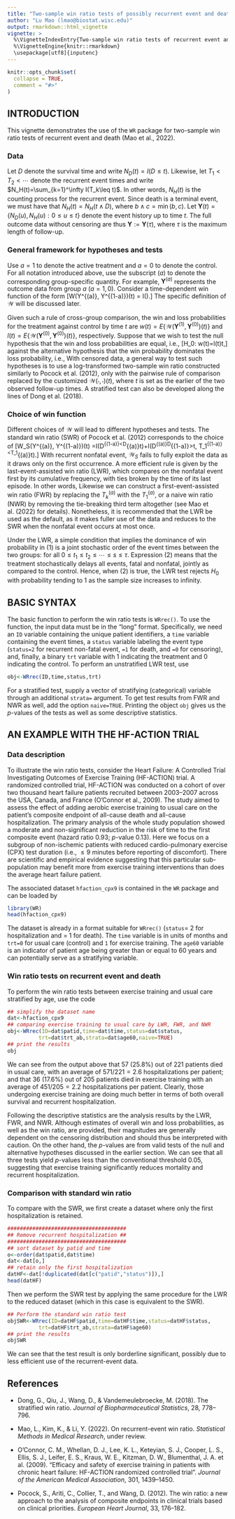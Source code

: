 ---
title: "Two-sample win ratio tests of possibly recurrent event and death"
author: "Lu Mao (lmao@biostat.wisc.edu)"
output: rmarkdown::html_vignette
vignette: >
  %\VignetteIndexEntry{Two-sample win ratio tests of recurrent event and death}
  %\VignetteEngine{knitr::rmarkdown}
  \usepackage[utf8]{inputenc}
---

```{r, include = FALSE}
knitr::opts_chunk$set(
  collapse = TRUE,
  comment = "#>"
)
```

## INTRODUCTION
This vignette demonstrates the use of the  `WR` package
for two-sample win ratio tests of recurrent event and death
(Mao et al., 2022).

### Data
Let $D$ denote the survival time and write $N_D(t)=I(D\leq t)$.
Likewise, let $T_1<T_2<\cdots$ denote the recurrent event
 times and write $N_H(t)=\sum_{k=1}^\infty I(T_k\leq t)$. In other words,
$N_H(t)$ is the counting process for the recurrent event.
Since death is a terminal event,
we must have that $N_H(t)=N_H(t\wedge D)$,
where $b\wedge c=\min(b,c)$.
Let $\boldsymbol Y(t)=\{N_D(u), N_H(u):0\leq u\leq t\}$ denote
the event history up to time $t$. The full outcome data without
censoring are thus $\boldsymbol Y:=\boldsymbol Y(\tau)$, where $\tau$ is the maximum
length of follow-up.

### General framework for hypotheses and tests
Use $a=1$ to denote the active treatment and $a=0$ to denote the control.
For all notation introduced above, use the subscript $(a)$ to denote
the corresponding group-specific quantity. For example, 
$\boldsymbol Y^{(a)}$ represents the outcome data from group $a$ $(a=1, 0)$.
Consider a time-dependent win function of the form
\[\mathcal W(\boldsymbol Y^{(a)}, \boldsymbol Y^{(1-a)})(t) 
= I(\mbox{patient in group $a$ wins against that in group $1-a$ by
time $t$}).\]
The specific definition of $\mathcal W$ will be discussed later.

Given such a rule of cross-group comparison,
the win and loss probabilities for the treatment against control by time $t$
are $w(t)=E\{\mathcal W(\boldsymbol Y^{(1)}, \boldsymbol Y^{(0)})(t)\}$
and $l(t)=E\{\mathcal W(\boldsymbol Y^{(0)}, \boldsymbol Y^{(0)})(t)\}$, respectively.
Suppose that we wish to test the null hypothesis that
the win and loss probabilities are equal, i.e.,
\[H_0: w(t)=l(t)\hspace{2ex}\mbox{for all }t\in[0, \tau],\]
against the alternative hypothesis that the win probability dominates the
loss probability, i.e.,
\begin{equation}\tag{1}
H_A: w(t)\geq l(t)\hspace{1ex}\mbox{for all }t\in[0, \tau] 
\mbox{ with strict inequality for some }t.
\end{equation}
With censored data,
a general way to test such hypotheses 
is to use a log-transformed two-sample win ratio constructed
similarly to Pocock et al. (2012), only with the pairwise
rule of comparison replaced by the customized $\mathcal W(\cdot,\cdot)(t)$,
where $t$ is set as the earlier of the two observed follow-up times. 
A stratified test can also be developed along the lines of Dong et al. (2018).


### Choice of win function
Different choices of $\mathcal W$ will lead to different hypotheses and tests.
The standard win ratio (SWR) of Pocock et al. (2012) corresponds to the choice of
\[\mathcal W_S(\boldsymbol Y^{(a)}, \boldsymbol Y^{(1-a)})(t)
=I(D^{(1-a)}<D^{(a)}\wedge t)+I(D^{(a)}\wedge D^{(1-a)}>t, T_1^{(1-a)}<T_1^{(a)}\wedge t).\]
With recurrent nonfatal event, $\mathcal W_S$ fails to fully exploit the data as it 
draws only on the first occurrence.
A more efficient rule is given by the last-event-assisted
win ratio (LWR), which compares on the nonfatal event first by its cumulative frequency,
with ties broken by the time of its last episode. In other words,
\begin{align}
\mathcal W_L(\boldsymbol Y^{(a)}, \boldsymbol Y^{(1-a)})(t)
&=I(D^{(1-a)}<D^{(a)}\wedge t)+I\{D^{(a)}\wedge D^{(1-a)}>t, N_H^{(a)}(t)<N_H^{(1-a)}(t)\}\\
&\hspace{1ex}+I\{D^{(a)}\wedge D^{(1-a)}>t, N_H^{(a)}(t)=N_H^{(1-a)}(t)=\mbox{ some } k,
T_k^{(1-a)}<T_k^{(a)}\}.
\end{align}
Likewise we can construct a first-event-assisted win ratio (FWR) by replacing the $T_k^{(a)}$
with the $T_1^{(a)}$, or a naive win ratio (NWR) by removing the tie-breaking
third term altogether (see Mao et al. (2022) for details).
Nonetheless, it is recommended that the LWR be used as the default, as it
makes fuller use of the data and reduces to the SWR when the nonfatal event
occurs at most once.

Under the LWR, a simple condition that implies the dominance of win probability
in (1) is a joint stochastic
order of the event times between the two groups:
\begin{equation}\tag{2}
{P}(D^{(1)}>s, T^{(1)}_{1}>t_1, T^{(1)}_{2}>t_2, \ldots)>
{P}(D^{(0)}>s, T^{(0)}_{1}>t_1, T^{(0)}_{2}>t_2, \ldots),
\end{equation}
for all $0\leq t_1\leq t_2\leq\cdots\leq s\leq\tau$.
Expression (2) means that the treatment stochastically delays
 all events, fatal and nonfatal, jointly
as compared to the control. Hence, when (2) is true,
the LWR test rejects $H_0$ with probability tending to 1
as the sample size increases to infinity.

## BASIC SYNTAX
The basic function to perform the win ratio tests is `WRrec()`.
To use the function, the input data must be 
in the "long" format. Specifically, we need an `ID` variable containing
the unique patient identifiers,  a `time` variable containing the event times,
a `status` variable labeling the event type (`status=2` for recurrent non-fatal
event, `=1` for death, and `=0` for censoring),
and, finally, a binary `trt` variable with 1 indicating the treatment
and 0 indicating the control.
To perform an unstratified LWR test, use
```{r,eval=F}
obj<-WRrec(ID,time,status,trt)
```
For a stratified test, supply a vector of stratifying (categorical) variable
through an additional `strata=` argument. To get test results from FWR
and NWR as well, add the option `naive=TRUE`. 
Printing the object `obj` gives us the $p$-values of the tests
as well as some descriptive statistics.

## AN EXAMPLE WITH THE HF-ACTION TRIAL

### Data description
To illustrate the win ratio tests, consider
the Heart Failure: A Controlled Trial Investigating Outcomes of Exercise Training (HF-ACTION)
trial. A randomized controlled trial, HF-ACTION was conducted on a cohort of over two thousand 
heart failure patients recruited between 2003--2007 across the USA, Canada, and France (O'Connor
et al., 2009). The study aimed to assess the effect of adding aerobic exercise 
training to usual care on the patient's composite endpoint of all-cause death and all-cause hospitalization. The primary analysis of the whole study population showed a moderate 
and non-significant reduction in the risk of time to the first composite event 
 (hazard ratio 0.93; $p$-value 0.13).
Here we focus on a subgroup of non-ischemic patients with reduced cardio-pulmonary exercise (CPX)
test duration (i.e., $\leq 9$ minutes before reporting of discomfort). There are scientific and empirical evidence 
suggesting that this particular sub-population may benefit more from exercise training interventions than does
the average heart failure patient.

The associated dataset `hfaction_cpx9` is contained in the `WR` package and can be
loaded by
```{r setup}
library(WR)
head(hfaction_cpx9)
```
The dataset is already in a format suitable for `WRrec()` 
(`status`= 2 for hospitalization and = 1 for death).
The `time` variable is in units of months and `trt=0` for usual care (control)
and `1` for exercise training. 
The `age60` variable is an indicator of patient age being greater
than or equal to 60 years and can potentially serve as a stratifying variable.


### Win ratio tests on recurrent event and death
To perform the win ratio tests between exercise training and usual care 
stratified by age, use the code

```{r}
## simplify the dataset name
dat<-hfaction_cpx9
## comparing exercise training to usual care by LWR, FWR, and NWR
obj<-WRrec(ID=dat$patid,time=dat$time,status=dat$status,
          trt=dat$trt_ab,strata=dat$age60,naive=TRUE)
## print the results
obj
```

We can see from the output above that 57 (25.8\%) out of
221 patients died in usual care, with an average of $571/221=2.6$
hospitalizations per patient;
and that 36 (17.6\%) out of 205 patients died in exercise training 
with an average of $451/205=2.2$ hospitalizations per patient.
Clearly, those undergoing exercise training are doing much better
in terms of both overall survival and recurrent hospitalization.

Following the descriptive statistics are
the analysis results by the LWR, FWR, and NWR. 
Although estimates of overall win and loss probabilities,
as well as the win ratio, are provided, their magnitudes are generally
dependent on the censoring distribution and should thus be interpreted
with caution. On the other hand, the $p$-values are from valid
tests of the null and alternative hypotheses discussed in the earlier
section. We can see that all three tests yield $p$-values less
than the conventional threshold 0.05, suggesting that exercise training
significantly reduces mortality and recurrent hospitalization.

### Comparison with standard win ratio
To compare with the SWR, we first create a dataset where only the first
hospitalization is retained.
```{r}
######################################
## Remove recurrent hospitalization ##
######################################
## sort dataset by patid and time
o<-order(dat$patid,dat$time)
dat<-dat[o,]
## retain only the first hospitalization
datHF<-dat[!duplicated(dat[c("patid","status")]),]
head(datHF)
```

Then we perform the SWR test by applying the same procedure for the LWR
to the reduced dataset (which in this case is equivalent to the SWR).
```{r}
## Perform the standard win ratio test
objSWR<-WRrec(ID=datHF$patid,time=datHF$time,status=datHF$status,
          trt=datHF$trt_ab,strata=datHF$age60)
## print the results
objSWR
```

We can see that the test result is only borderline significant, possibly
due to less efficient use of the recurrent-event data.


## References
* Dong, G., Qiu, J., Wang, D., & Vandemeulebroecke, M. (2018).
The stratified win ratio. *Journal of Biopharmaceutical Statistics*, 28, 778--796.

* Mao, L., Kim, K., & Li, Y. (2022). On recurrent-event win ratio.
*Statistical Methods in Medical Research*, under review.


* O'Connor, C. M., Whellan, D. J., Lee, K. L., Keteyian, S. J., Cooper, L. S., Ellis, S. J.,
Leifer, E. S., Kraus, W. E., Kitzman, D. W., Blumenthal, J. A. et al. (2009). "Efficacy and
safety of exercise training in patients with chronic heart failure: HF-ACTION randomized
controlled trial". *Journal of the American Medical Association*, 301, 1439--1450.

* Pocock, S., Ariti, C., Collier, T., and Wang, D. (2012). The win ratio: a new approach
to the analysis of composite endpoints in clinical trials based on clinical priorities.
*European Heart Journal*, 33, 176--182.

